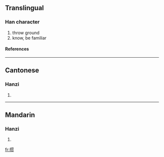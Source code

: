 {{see|摜}}

==Translingual==
===Han character===
{{Han char|rn=64|rad=手|as=08|sn=11|four=|canj=手田十人 (QWJO)}}
# throw ground
# know, be familiar
====References====
{{Han ref|kx=0440.181|hdz=31910.020|uh=63BC|ud=25532}}
----
==Cantonese==
===Hanzi===
{{yue-hanzi|jyut=|y=gwaan3}}
# {{defn|Cantonese}}
----
==Mandarin==
===Hanzi===
{{cmn-hanzi|tra=摜|pin=[[guàn]] ([[guan4]])|wg=kuan<sup>4</sup>}}
# {{defn|Mandarin}}

[[fr:掼]]